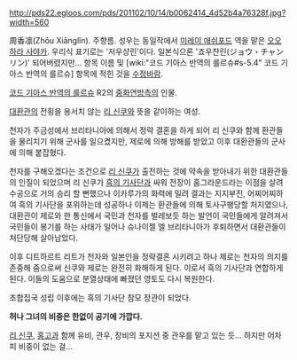 http://pds22.egloos.com/pds/201102/10/14/b0062414_4d52b4a76328f.jpg?width=560

周香凛(Zhōu Xiānglǐn). 주향름. 성우는 동일작에서 [[미레이 애쉬포드]] 역을 맡은 [[오오하라 사야카]].
우리식 표기로는 '저우샹린'이다. 일본식으론 '죠우챤린(ジョウ・チャンリン)' 되어버렸지만...
항목 이름 및 [wiki:"코드 기아스 반역의 를르슈#s-5.4" 코드 기아스 반역의 를르슈] 항목에 적힌 것을 [[수정바람]].

[[코드 기아스 반역의 를르슈]] R2의 [[중화연방]]측의 인물.

[[대환관]]의 전횡을 용서치 않는 [[리 신쿠]]와 뜻을 같이하는 여성.

천자가 주금성에서 브리타니아에 의해서 정략 결혼을 하게 되어 리 신쿠와 함께 환관들을 물리치기 위해 군사를 일으켰지만, 제로에 의해 방해를 받았고 이후 대환관들의 군사에 의해 붙잡혔다.

천자를 구해오겠다는 조건으로 [[리 신쿠]]가 출전하는 것에 약속을 받아내기 위한 대환관들의 인질이 되었으며 리 신쿠가 [[흑의 기사단]]과 싸워 전장이 홈그라운드라는 이점을 살려 수공으로 거의 승리 할 뻔했으나 이카루가의 화력에 밀려 결과는 지지부진, 어찌어찌하여 흑의 기사단을 포위하는데 성공하나 이제는 환관들에 의해 토사구팽당할 처지였으나, 대환관이 제로와 한 통신에서 국민과 천자를 벌레보듯 하는 발언이 국민들에게 알려져서 국민들이 봉기를 하는 사태가 일어나 슈나이젤 엘 브리타니아가 후퇴하면서 대환관들이 처단당해 살아남았다.

이후 디트하르트 리트가 천자와 일본인을 정략결혼 시키려고 하나 제로는 천자의 의지를 존중해 줌으로써 신쿠와 제로는 완전히 화해하게 된다. 이로서 흑의 기사단과 연합하게 된다. 이들의 도움으로 분열상태에 빠졌던 영토도 다시 복원한다.


초합집국 성립 이후에는 흑의 기사단 참모 장관이 되었다.


'''허나 그녀의 비중은 한없이 공기에 가깝다.'''

[[리 신쿠]], [[홍고]]과 함께 유비, 관우, 장비의 포지션 중 관우를 맡고 있는 듯... 하지만 어차피 비중이 없는 걸...
